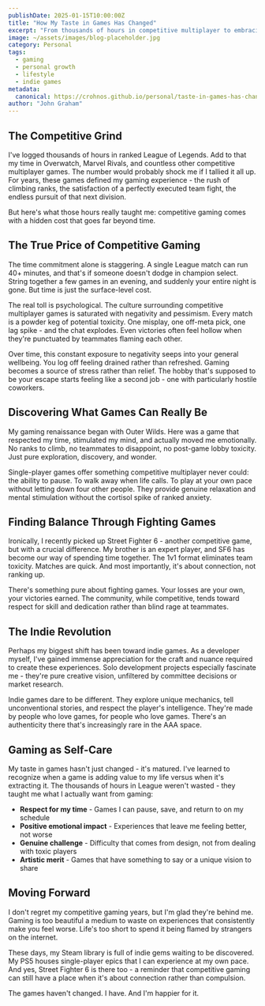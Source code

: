 ```yaml
---
publishDate: 2025-01-15T10:00:00Z
title: "How My Taste in Games Has Changed"
excerpt: "From thousands of hours in competitive multiplayer to embracing single-player experiences and indie games - a reflection on evolving gaming preferences."
image: ~/assets/images/blog-placeholder.jpg
category: Personal
tags:
  - gaming
  - personal growth
  - lifestyle
  - indie games
metadata:
  canonical: https://crohnos.github.io/personal/taste-in-games-has-changed
author: "John Graham"
---
```


## The Competitive Grind

I've logged thousands of hours in ranked League of Legends. Add to that my time in Overwatch, Marvel Rivals, and countless other competitive multiplayer games. The number would probably shock me if I tallied it all up. For years, these games defined my gaming experience - the rush of climbing ranks, the satisfaction of a perfectly executed team fight, the endless pursuit of that next division.

But here's what those hours really taught me: competitive gaming comes with a hidden cost that goes far beyond time.

## The True Price of Competitive Gaming

The time commitment alone is staggering. A single League match can run 40+ minutes, and that's if someone doesn't dodge in champion select. String together a few games in an evening, and suddenly your entire night is gone. But time is just the surface-level cost.

The real toll is psychological. The culture surrounding competitive multiplayer games is saturated with negativity and pessimism. Every match is a powder keg of potential toxicity. One misplay, one off-meta pick, one lag spike - and the chat explodes. Even victories often feel hollow when they're punctuated by teammates flaming each other.

Over time, this constant exposure to negativity seeps into your general wellbeing. You log off feeling drained rather than refreshed. Gaming becomes a source of stress rather than relief. The hobby that's supposed to be your escape starts feeling like a second job - one with particularly hostile coworkers.

## Discovering What Games Can Really Be

My gaming renaissance began with Outer Wilds. Here was a game that respected my time, stimulated my mind, and actually moved me emotionally. No ranks to climb, no teammates to disappoint, no post-game lobby toxicity. Just pure exploration, discovery, and wonder.

Single-player games offer something competitive multiplayer never could: the ability to pause. To walk away when life calls. To play at your own pace without letting down four other people. They provide genuine relaxation and mental stimulation without the cortisol spike of ranked anxiety.

## Finding Balance Through Fighting Games

Ironically, I recently picked up Street Fighter 6 - another competitive game, but with a crucial difference. My brother is an expert player, and SF6 has become our way of spending time together. The 1v1 format eliminates team toxicity. Matches are quick. And most importantly, it's about connection, not ranking up.

There's something pure about fighting games. Your losses are your own, your victories earned. The community, while competitive, tends toward respect for skill and dedication rather than blind rage at teammates.

## The Indie Revolution

Perhaps my biggest shift has been toward indie games. As a developer myself, I've gained immense appreciation for the craft and nuance required to create these experiences. Solo development projects especially fascinate me - they're pure creative vision, unfiltered by committee decisions or market research.

Indie games dare to be different. They explore unique mechanics, tell unconventional stories, and respect the player's intelligence. They're made by people who love games, for people who love games. There's an authenticity there that's increasingly rare in the AAA space.

## Gaming as Self-Care

My taste in games hasn't just changed - it's matured. I've learned to recognize when a game is adding value to my life versus when it's extracting it. The thousands of hours in League weren't wasted - they taught me what I actually want from gaming:

- **Respect for my time** - Games I can pause, save, and return to on my schedule
- **Positive emotional impact** - Experiences that leave me feeling better, not worse
- **Genuine challenge** - Difficulty that comes from design, not from dealing with toxic players
- **Artistic merit** - Games that have something to say or a unique vision to share

## Moving Forward

I don't regret my competitive gaming years, but I'm glad they're behind me. Gaming is too beautiful a medium to waste on experiences that consistently make you feel worse. Life's too short to spend it being flamed by strangers on the internet.

These days, my Steam library is full of indie gems waiting to be discovered. My PS5 houses single-player epics that I can experience at my own pace. And yes, Street Fighter 6 is there too - a reminder that competitive gaming can still have a place when it's about connection rather than compulsion.

The games haven't changed. I have. And I'm happier for it.